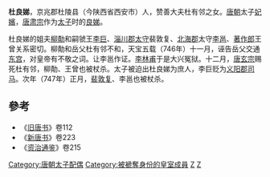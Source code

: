 '''杜良娣'''，京兆郡杜陵县（今陕西省西安市）人，赞善大夫杜有邻之女。[[唐朝|唐朝]]太子[[妃嬪|妃嬪]]，[[唐肃宗|唐肃宗]]作为[[太子|太子]]时的[[良娣|良娣]]。

杜良娣的姐夫[[柳勣|柳勣]]和嗣虢王[[李巨|李巨]]、[[淄川郡|淄川郡]][[太守|太守]]裴敦复、[[北海郡|北海郡]]太守[[李邕|李邕]]、[[著作郎|著作郎]]王曾关系密切。柳勣和岳父杜有邻不和，天宝五载（746年）十一月，诬告岳父交通[[东宫|东宫]]，对皇帝有不敬之词。让李邕作证。[[李林甫|李林甫]]于是大兴冤狱。十二月，[[唐玄宗|唐玄宗]]赐死杜有邻，柳勣、王曾也被杖杀。太子被迫出杜良娣为庶人，李巨贬为[[义阳郡|义阳郡]][[司马|司马]]。次年（747年）正月，[[裴敦复|裴敦复]]、李邕也被杖杀。

==參考==
*《[[旧唐书|旧唐书]]》卷112
*《[[新唐书|新唐书]]》卷223
*《[[资治通鉴|资治通鉴]]》卷215
{{DEFAULTSORT:D}}
[[Category:唐朝太子配偶|Category:唐朝太子配偶]]
[[Category:被褫奪身份的皇室成員|Category:被褫奪身份的皇室成員]]
[[Category:杜姓|Z]]
[[Category:京兆杜氏|Z]]